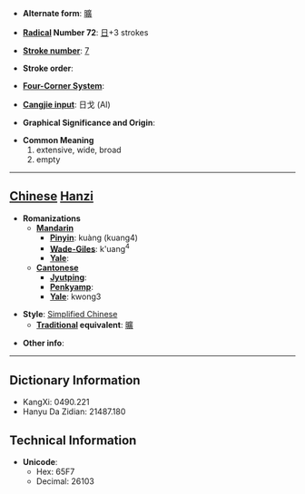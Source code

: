* '''Alternate form''': [[曠]]

* '''[[Wiktionary:Chinese radical index| Radical]] Number 72''': [[Wiktionary:Chinese radical index 日|日]]+3 strokes

* '''[[Wiktionary:Chinese total strokes index|Stroke number]]''': [[Wiktionary:Chinese total strokes index 7|7]]

* '''Stroke order''': 

* '''[[Wiktionary:Chinese four corner index|Four-Corner System]]''': 

* '''[[Wiktionary:Chinese Cangjie index|Cangjie input]]''': 日戈 (AI)

* '''Graphical Significance and Origin''': 

* '''Common Meaning'''
*#extensive, wide, broad
*# empty


----

== [[Chinese]] [[Hanzi]] ==

* '''Romanizations'''
** '''[[Mandarin]]'''
*** '''[[Pinyin]]''': kuàng (kuang4)
*** '''[[Wade-Giles]]''': k'uang<sup>4</sup>
*** '''[[Yale]]''': 
** '''[[Cantonese]]'''
*** '''[[Jyutping]]''':
*** '''[[Penkyamp]]''': 
*** '''[[Yale]]''': kwong3

* '''Style''': [[Simplified Chinese]] 
** '''[[Traditional Chinese|Traditional]] equivalent''': [[曠]]

* '''Other info''': 

----

== Dictionary Information ==

* KangXi: 0490.221
* Hanyu Da Zidian: 21487.180

== Technical Information ==

* '''Unicode''':
** Hex: 65F7
** Decimal: 26103